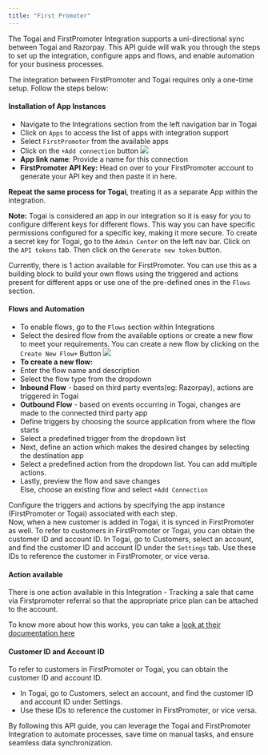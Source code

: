 ```yaml
---
title: "First Promoter"
---
```


The Togai and FirstPromoter Integration supports a uni-directional sync between Togai and Razorpay. This API guide will walk you through the steps to set up the integration, configure apps and flows, and enable automation for your business processes.

The integration between FirstPromoter and Togai requires only a one-time setup. Follow the steps below:

#### Installation of App Instances

* Navigate to the Integrations section from the left navigation bar in Togai
* Click on `Apps` to access the list of apps with integration support
* Select `FirstPromoter` from the available apps
* Click on the `+Add connection` button
![](docs/integrations/images/b71745d-image.png) 
* **App link name**: Provide a name for this connection
* **FirstPromoter API Key:** Head on over to your FirstPromoter account to generate your API key and then paste it in here.

**Repeat the same process for Togai**, treating it as a separate App within the integration.

**Note:** Togai is considered an app in our integration so it is easy for you to configure different keys for different flows. This way you can have specific permissions configured for a specific key, making it more secure. To create a secret key for Togai, go to the `Admin Center` on the left nav bar. Click on the `API tokens` tab. Then click on the `Generate new token` button.

Currently, there is 1 action available for FirstPromoter. You can use this as a building block to build your own flows using the triggered and actions present for different apps or use one of the pre-defined ones in the `Flows` section.

#### Flows and Automation

* To enable flows, go to the `Flows` section within Integrations
* Select the desired flow from the available options or create a new flow to meet your requirements. You can create a new flow by clicking on the `Create New Flow+` Button
![](docs/integrations/images/d3f89f5-image.png) 
* **To create a new flow:**
* Enter the flow name and description
* Select the flow type from the dropdown
* **Inbound Flow** \- based on third party events(eg: Razorpay), actions are triggered in Togai
* **Outbound Flow** \- based on events occurring in Togai, changes are made to the connected third party app
* Define triggers by choosing the source application from where the flow starts
* Select a predefined trigger from the dropdown list
* Next, define an action which makes the desired changes by selecting the destination app
* Select a predefined action from the dropdown list. You can add multiple actions.
* Lastly, preview the flow and save changes  
Else, choose an existing flow and select `+Add Connection`

Configure the triggers and actions by specifying the app instance (FirstPromoter or Togai) associated with each step.  
Now, when a new customer is added in Togai, it is synced in FirstPromoter as well. To refer to customers in FirstPromoter or Togai, you can obtain the customer ID and account ID. In Togai, go to Customers, select an account, and find the customer ID and account ID under the `Settings` tab. Use these IDs to reference the customer in FirstPromoter, or vice versa.

#### Action available

There is one action available in this Integration - Tracking a sale that came via Firstpromoter referral so that the appropriate price plan can be attached to the account. 

To know more about how this works, you can take a [look at their documentation here](https://help.firstpromoter.com/en/articles/1574078-how-does-firstpromoter-track-affiliate-sales-saas-version)

#### Customer ID and Account ID

To refer to customers in FirstPromoter or Togai, you can obtain the customer ID and account ID.

* In Togai, go to Customers, select an account, and find the customer ID and account ID under Settings.
* Use these IDs to reference the customer in FirstPromoter, or vice versa.

By following this API guide, you can leverage the Togai and FirstPromoter Integration to automate processes, save time on manual tasks, and ensure seamless data synchronization.